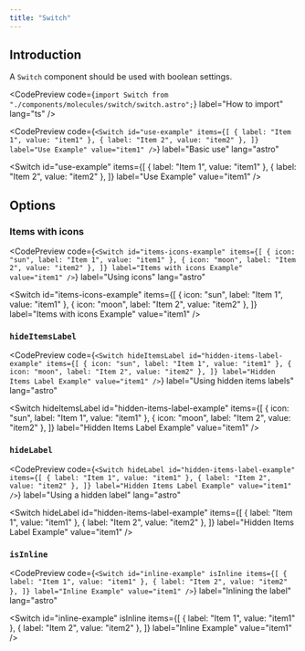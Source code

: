 ```yaml
---
title: "Switch"
---
```



## Introduction

A `Switch` component should be used with boolean settings.

<CodePreview
  code={`import Switch from "./components/molecules/switch/switch.astro";`}
  label="How to import"
  lang="ts"
/>

<CodePreview
  code={`<Switch
    id="use-example"
    items={[
      { label: "Item 1", value: "item1" },
      { label: "Item 2", value: "item2" },
    ]}
    label="Use Example"
    value="item1"
/>`}
  label="Basic use"
  lang="astro"
>
  <Switch
    id="use-example"
    items={[
      { label: "Item 1", value: "item1" },
      { label: "Item 2", value: "item2" },
    ]}
    label="Use Example"
    value="item1"
  />
</CodePreview>

## Options

### Items with icons

<CodePreview
  code={`<Switch
    id="items-icons-example"
    items={[
      { icon: "sun", label: "Item 1", value: "item1" },
      { icon: "moon", label: "Item 2", value: "item2" },
    ]}
    label="Items with icons Example"
    value="item1"
/>`}
  label="Using icons"
  lang="astro"
>
  <Switch
    id="items-icons-example"
    items={[
      { icon: "sun", label: "Item 1", value: "item1" },
      { icon: "moon", label: "Item 2", value: "item2" },
    ]}
    label="Items with icons Example"
    value="item1"
  />
</CodePreview>

### `hideItemsLabel`

<CodePreview
  code={`<Switch
    hideItemsLabel
    id="hidden-items-label-example"
    items={[
      { icon: "sun", label: "Item 1", value: "item1" },
      { icon: "moon", label: "Item 2", value: "item2" },
    ]}
    label="Hidden Items Label Example"
    value="item1"
/>`}
  label="Using hidden items labels"
  lang="astro"
>
  <Switch
    hideItemsLabel
    id="hidden-items-label-example"
    items={[
      { icon: "sun", label: "Item 1", value: "item1" },
      { icon: "moon", label: "Item 2", value: "item2" },
    ]}
    label="Hidden Items Label Example"
    value="item1"
  />
</CodePreview>

### `hideLabel`

<CodePreview
  code={`<Switch
    hideLabel
    id="hidden-items-label-example"
    items={[
      { label: "Item 1", value: "item1" },
      { label: "Item 2", value: "item2" },
    ]}
    label="Hidden Items Label Example"
    value="item1"
/>`}
  label="Using a hidden label"
  lang="astro"
>
  <Switch
    hideLabel
    id="hidden-items-label-example"
    items={[
      { label: "Item 1", value: "item1" },
      { label: "Item 2", value: "item2" },
    ]}
    label="Hidden Items Label Example"
    value="item1"
  />
</CodePreview>

### `isInline`

<CodePreview
  code={`<Switch
    id="inline-example"
    isInline
    items={[
      { label: "Item 1", value: "item1" },
      { label: "Item 2", value: "item2" },
    ]}
    label="Inline Example"
    value="item1"
/>`}
  label="Inlining the label"
  lang="astro"
>
  <Switch
    id="inline-example"
    isInline
    items={[
      { label: "Item 1", value: "item1" },
      { label: "Item 2", value: "item2" },
    ]}
    label="Inline Example"
    value="item1"
  />
</CodePreview>
